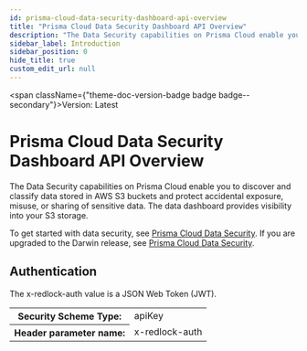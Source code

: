 ```yaml
---
id: prisma-cloud-data-security-dashboard-api-overview
title: "Prisma Cloud Data Security Dashboard API Overview"
description: "The Data Security capabilities on Prisma Cloud enable you to discover and classify data stored"
sidebar_label: Introduction
sidebar_position: 0
hide_title: true
custom_edit_url: null
---
```



<span className={"theme-doc-version-badge badge badge--secondary"}>Version: Latest</span>

<h1 className={"openapi__heading"}>Prisma Cloud Data Security Dashboard API Overview</h1>



The Data Security capabilities on Prisma Cloud enable you to discover and classify data stored 
in AWS S3 buckets and protect accidental exposure, misuse, or sharing of sensitive data. The 
data dashboard provides visibility into your S3 storage. 

To get started with data security, see 
[Prisma Cloud Data Security](https://docs.prismacloud.io/en/classic/cspm-admin-guide/prisma-cloud-data-security/prisma-cloud-data-security). 
If you are upgraded to the Darwin release, 
see [Prisma Cloud Data Security](https://docs.prismacloud.io/en/enterprise-edition/content-collections/administration/configure-data-security/configure-data-security).


<div style={{"marginBottom":"2rem"}}><h2 id={"authentication"} style={{"marginBottom":"1rem"}}>Authentication</h2><SchemaTabs className={"openapi-tabs__security-schemes"}><TabItem label={"API Key: x-redlock-auth"} value={"x-redlock-auth"}>

The x-redlock-auth value is a JSON Web Token (JWT).

<div><table><tbody><tr><th>Security Scheme Type:</th><td>apiKey</td></tr><tr><th>Header parameter name:</th><td>x-redlock-auth</td></tr></tbody></table></div></TabItem></SchemaTabs></div>
      